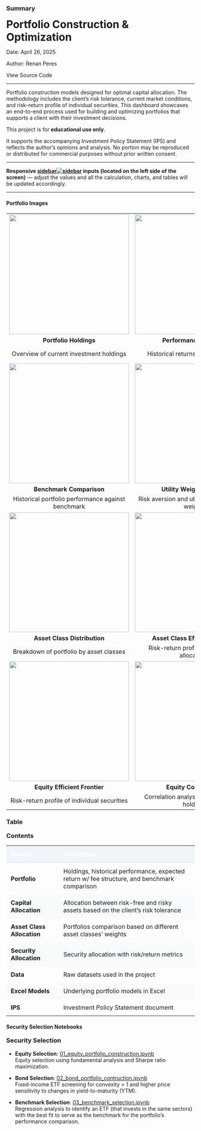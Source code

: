 <!-- # Home  -->

### Summary {width="70%"}

<div>
  <h1 style="margin-top: 0.2em; margin-bottom: 0.2em;">Portfolio Construction & Optimization</h1>
  <p>Date: April 26, 2025</p>
  <p>Author: <a href="https://renanperes.com/" target="_blank" style="text-decoration: none;"> Renan Peres</a></p>
  <p><a href="https://github.com/renan-peres/mfin-portfolio-management" target="_blank" style="text-decoration: none;"><i class="bi bi-github"></i> View Source Code</a></p>
</div>

<hr>

<p  style="margin-top: 0em;">
Portfolio construction models designed for optimal capital allocation. The methodology includes the client’s risk tolerance, current market conditions, and risk–return profile of individual securities. This dashboard showcases an end-to-end process used for building and optimizing portfolios that supports a client with their investment decisions.
</p>

::: {.callout-note collapse="true" icon=false}
This project is for **educational use only**.  

It supports the accompanying Investment Policy Statement (IPS) and reflects the author’s opinions and analysis. No portion may be reproduced or distributed for commercial purposes without prior written consent.
:::

<hr>

::: {.callout-tip}
**Responsive <a href="#" class="sidebar-hover-trigger">sidebar<span class="hover-image"><img src="img/sidebar.png" alt="sidebar"></span></a> inputs (located on the left side of the screen)** — adjust the values and all the calculation, charts, and tables will be updated accordingly.
:::

<hr>

#### Portfolio Images

<div class="portfolio-showcase">
  <table width="100%">
  <!-- Row 1: Portfolio -->
  <tr>
    <td align="center"><a href="#portfolio"><img src="img/portfolio/holdings.png" style="width: 320px; height: auto;"></a></td>
    <td align="center"><a href="#portfolio"><img src="img/portfolio/historical_performance.png" style="width: 320px; height: auto;"></a></td>
    <td align="center"><a href="#portfolio"><img src="img/portfolio/expected_return.png" style="width: 320px; height: auto;"></a></td>
  </tr>
  <tr>
    <td align="center"><a href="#portfolio" style="text-decoration: none;"><strong>Portfolio Holdings</strong></a></td>
    <td align="center"><a href="#portfolio" style="text-decoration: none;"><strong>Performance Analysis</strong></a></td>
    <td align="center"><a href="#portfolio" style="text-decoration: none;"><strong>Future Projections</strong></a></td>
  </tr>
  <tr>
    <td align="center"><a href="#portfolio" style="text-decoration: none; color: inherit;">Overview of current investment holdings</a></td>
    <td align="center"><a href="#portfolio" style="text-decoration: none; color: inherit;">Historical returns and risk metrics</a></td>
    <td align="center"><a href="#portfolio" style="text-decoration: none; color: inherit;">Estimated growth scenarios and fee structure comparison</a></td>
  </tr>
  
  <!-- Row 2: More Portfolio and Capital Allocation -->
  <tr>
    <td align="center"><a href="#portfolio"><img src="img/portfolio/benchmark_comparison.png" style="width: 320px; height: auto;"></a></td>
    <td align="center"><a href="#capital-allocation"><img src="img/capital_allocation/utility_weight.png" style="width: 320px; height: auto;"></a></td>
    <td align="center"><a href="#capital-allocation"><img src="img/capital_allocation/capital_allocation.png" style="width: 320px; height: auto;"></a></td>
  </tr>
  <tr>
    <td align="center"><a href="#portfolio" style="text-decoration: none;"><strong>Benchmark Comparison</strong></a></td>
    <td align="center"><a href="#capital-allocation" style="text-decoration: none;"><strong>Utility Weight Analysis</strong></a></td>
    <td align="center"><a href="#capital-allocation" style="text-decoration: none;"><strong>Capital Allocation Line</strong></a></td>
  </tr>
  <tr>
    <td align="center"><a href="#portfolio" style="text-decoration: none; color: inherit;">Historical portfolio performance against benchmark</a></td>
    <td align="center"><a href="#capital-allocation" style="text-decoration: none; color: inherit;">Risk aversion and utility-based portfolio weights</a></td>
    <td align="center"><a href="#capital-allocation" style="text-decoration: none; color: inherit;">Optimal allocation between risky and risk-free assets</a></td>
  </tr>
  
  <!-- Row 3: Asset Class Allocation -->
  <tr>
    <td align="center"><a href="#asset-class-allocation"><img src="img/asset_class/asset_class_distribution.png" style="width: 320px; height: auto;"></a></td>
    <td align="center"><a href="#asset-class-allocation"><img src="img/asset_class/asset_class_ef.png" style="width: 320px; height: auto;"></a></td>
    <td align="center"><a href="#security-allocation"><img src="img/security/security_distribution.png" style="width: 320px; height: auto;"></a></td>
  </tr>
  <tr>
    <td align="center"><a href="#asset-class-allocation" style="text-decoration: none;"><strong>Asset Class Distribution</strong></a></td>
    <td align="center"><a href="#asset-class-allocation" style="text-decoration: none;"><strong>Asset Class Efficient Frontier</strong></a></td>
    <td align="center"><a href="#security-allocation" style="text-decoration: none;"><strong>Security Distribution</strong></a></td>
  </tr>
  <tr>
    <td align="center"><a href="#asset-class-allocation" style="text-decoration: none; color: inherit;">Breakdown of portfolio by asset classes</a></td>
    <td align="center"><a href="#asset-class-allocation" style="text-decoration: none; color: inherit;">Risk-return profile of asset class allocations</a></td>
    <td align="center"><a href="#security-allocation" style="text-decoration: none; color: inherit;">Individual security weightings within the portfolio</a></td>
  </tr>
  
  <!-- Row 4: Security Allocation -->
  <tr>
    <td align="center"><a href="#security-allocation"><img src="img/security/security_ef.png" style="width: 320px; height: auto;"></a></td>
    <td align="center"><a href="#security-allocation"><img src="img/security/equity_covariances.png" style="width: 320px; height: auto;"></a></td>
    <td align="center"><a href="#security-allocation"><img src="img/security/bond_price_sensitivity.png" style="width: 320px; height: auto;"></a></td>
  </tr>
  <tr>
    <td align="center"><a href="#security-allocation" style="text-decoration: none;"><strong>Equity Efficient Frontier</strong></a></td>
    <td align="center"><a href="#security-allocation" style="text-decoration: none;"><strong>Equity Covariances</strong></a></td>
    <td align="center"><a href="#security-allocation" style="text-decoration: none;"><strong>Bond Price Sensitivity</strong></a></td>
  </tr>
  <tr>
    <td align="center"><a href="#security-allocation" style="text-decoration: none; color: inherit;">Risk-return profile of individual securities</a></td>
    <td align="center"><a href="#security-allocation" style="text-decoration: none; color: inherit;">Correlation analysis between equity holdings</a></td>
    <td align="center"><a href="#security-allocation" style="text-decoration: none; color: inherit;">Fixed income response to interest rate changes</a></td>
  </tr>
  </table>
</div>

### Table {width="30%"}

<div class="table-responsive">
<h3 class="table-title" style="margin-top: 12px;">Contents</h3>
  <table class="table table-sm table-striped">
    <thead>
      <tr style="background-color: #f1f5f9;">
        <th style="padding: 0.75em; color: #ffffff; text-align: left; border-bottom: 2px solid #e2e8f0;">Section</th>
        <th style="padding: 0.75em; color: #ffffff; text-align: left; border-bottom: 2px solid #e2e8f0;">Description</th>
      </tr>
    </thead>
    <tbody>
    <tr>
      <td style="padding:0.75em;"><a href="#portfolio" style="font-weight:bold; text-decoration:none;">Portfolio</a></td>
      <td style="padding:0.75em;">Holdings, historical performance, expected return w/ fee structure, and benchmark comparison</td>
    </tr>
    <tr style="background:#f8fafc;">
      <td style="padding:0.75em;"><a href="#capital-allocation" style="font-weight:bold; text-decoration:none;">Capital Allocation</a></td>
      <td style="padding:0.75em;">Allocation between risk-free and risky assets based on the client's risk tolerance</td>
    </tr>
    <tr>
      <td style="padding:0.75em;"><a href="#asset-class-allocation" style="font-weight:bold; text-decoration:none;">Asset Class Allocation</a></td>
      <td style="padding:0.75em;">Portfolios comparison based on different asset classes' weights</td>
    </tr>
    <tr style="background:#f8fafc;">
      <td style="padding:0.75em;"><a href="#security-allocation" style="font-weight:bold; text-decoration:none;">Security Allocation</a></td>
      <td style="padding:0.75em;">Security allocation with risk/return metrics</td>
    </tr>
    <tr>
      <td style="padding:0.75em;"><a href="#data" style="font-weight:bold; text-decoration:none;">Data</a></td>
      <td style="padding:0.75em;">Raw datasets used in the project</td>
    </tr>
    <tr style="background:#f8fafc;">
      <td style="padding:0.75em;"><a href="#excel-models" style="font-weight:bold; text-decoration:none;">Excel Models</a></td>
      <td style="padding:0.75em;">Underlying portfolio models in Excel</td>
    </tr>
    <tr>
      <td style="padding:0.75em;"><a href="#ips" style="font-weight:bold; text-decoration:none;">IPS</a></td>
      <td style="padding:0.75em;">Investment Policy Statement document</td>
    </tr>
  </tbody>
</table>
</div>

#### Security Selection Notebooks

<h3 class="table-title" style="margin-top: 12px;">Security Selection</h3>

- **Equity Selection**: [01_equity_portfolio_construction.ipynb](https://github.com/renan-peres/mfin-portfolio-management/blob/main/01_equity_portfolio_construction.ipynb)  
  Equity selection using fundamental analysis and Sharpe ratio maximization.

- **Bond Selection**: [02_bond_portfolio_contruction.ipynb](https://github.com/renan-peres/mfin-portfolio-management/blob/main/02_bond_portfolio_contruction.ipynb)  
  Fixed-income ETF screening for convexity > 1 and higher price sensitivity to changes in yield-to-maturity (YTM).

- **Benchmark Selection**: [03_benchmark_selection.ipynb](https://github.com/renan-peres/mfin-portfolio-management/blob/main/03_benchmark_selection.ipynb)  
  Regression analysis to identify an ETF (that invests in the same sectors) with the best fit to serve as the benchmark for the portfolio's performance comparison.
